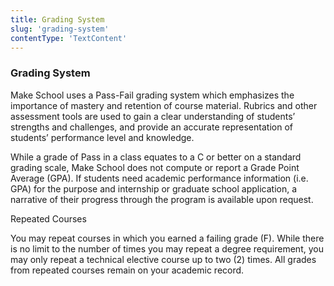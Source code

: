 ```yaml
---
title: Grading System
slug: 'grading-system'
contentType: 'TextContent'
---
```


### Grading System

Make School uses a Pass-Fail grading system which emphasizes the importance of mastery and retention
of course material. Rubrics and other assessment tools are used to gain a clear understanding of
students’ strengths and challenges, and provide an accurate representation of students’ performance
level and knowledge.

While a grade of Pass in a class equates to a C or better on a standard grading scale, Make School
does not compute or report a Grade Point Average (GPA). If students need academic performance
information (i.e. GPA) for the purpose and internship or graduate school application, a narrative of
their progress through the program is available upon request.

Repeated Courses

You may repeat courses in which you earned a failing grade (F). While there is no limit to the
number of times you may repeat a degree requirement, you may only repeat a technical elective course
up to two (2) times. All grades from repeated courses remain on your academic record.
